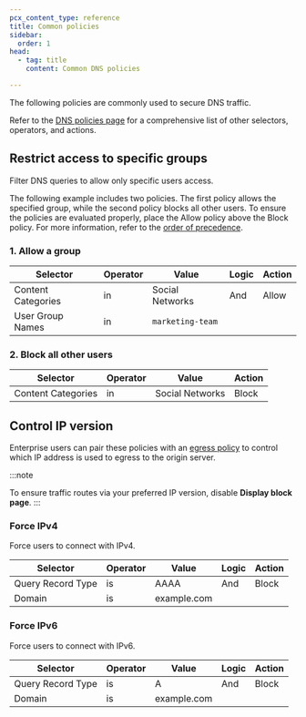```yaml
---
pcx_content_type: reference
title: Common policies
sidebar:
  order: 1
head:
  - tag: title
    content: Common DNS policies

---
```



The following policies are commonly used to secure DNS traffic.

Refer to the [DNS policies page](/cloudflare-one/policies/gateway/dns-policies/) for a comprehensive list of other selectors, operators, and actions.

<Render file="gateway/policies/recommended-dns-policies" />

<Render file="gateway/policies/policies-optional" />

## Restrict access to specific groups

Filter DNS queries to allow only specific users access.

The following example includes two policies. The first policy allows the specified group, while the second policy blocks all other users. To ensure the policies are evaluated properly, place the Allow policy above the Block policy. For more information, refer to the [order of precedence](/cloudflare-one/policies/gateway/order-of-enforcement/#order-of-precedence).

### 1. Allow a group

| Selector           | Operator | Value            | Logic | Action |
| ------------------ | -------- | ---------------- | ----- | ------ |
| Content Categories | in       | Social Networks  | And   | Allow  |
| User Group Names   | in       | `marketing-team` |       |        |

### 2. Block all other users

| Selector           | Operator | Value           | Action |
| ------------------ | -------- | --------------- | ------ |
| Content Categories | in       | Social Networks | Block  |

## Control IP version

Enterprise users can pair these policies with an [egress policy](/cloudflare-one/policies/gateway/egress-policies/) to control which IP address is used to egress to the origin server.

:::note

To ensure traffic routes via your preferred IP version, disable **Display block page**. 
:::

### Force IPv4

Force users to connect with IPv4.

| Selector          | Operator | Value       | Logic | Action |
| ----------------- | -------- | ----------- | ----- | ------ |
| Query Record Type | is       | AAAA        | And   | Block  |
| Domain            | is       | example.com |       |        |

### Force IPv6

Force users to connect with IPv6.

| Selector          | Operator | Value       | Logic | Action |
| ----------------- | -------- | ----------- | ----- | ------ |
| Query Record Type | is       | A           | And   | Block  |
| Domain            | is       | example.com |       |        |
